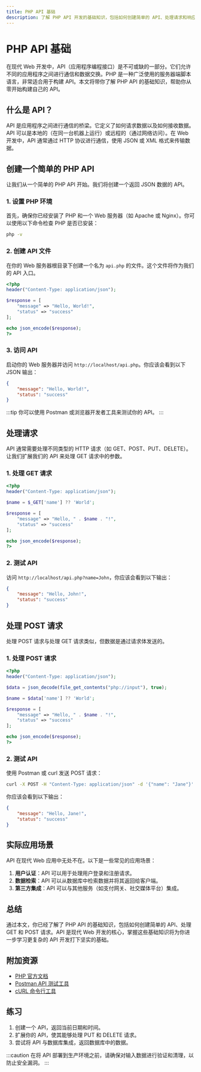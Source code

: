 ```yaml
---
title: PHP API 基础
description: 了解 PHP API 开发的基础知识，包括如何创建简单的 API、处理请求和响应，以及实际应用场景。
---
```


# PHP API 基础

在现代 Web 开发中，API（应用程序编程接口）是不可或缺的一部分。它们允许不同的应用程序之间进行通信和数据交换。PHP 是一种广泛使用的服务器端脚本语言，非常适合用于构建 API。本文将带你了解 PHP API 的基础知识，帮助你从零开始构建自己的 API。

## 什么是 API？

API 是应用程序之间进行通信的桥梁。它定义了如何请求数据以及如何接收数据。API 可以是本地的（在同一台机器上运行）或远程的（通过网络访问）。在 Web 开发中，API 通常通过 HTTP 协议进行通信，使用 JSON 或 XML 格式来传输数据。

## 创建一个简单的 PHP API

让我们从一个简单的 PHP API 开始。我们将创建一个返回 JSON 数据的 API。

### 1. 设置 PHP 环境

首先，确保你已经安装了 PHP 和一个 Web 服务器（如 Apache 或 Nginx）。你可以使用以下命令检查 PHP 是否已安装：

```bash
php -v
```

### 2. 创建 API 文件

在你的 Web 服务器根目录下创建一个名为 `api.php` 的文件。这个文件将作为我们的 API 入口。

```php
<?php
header("Content-Type: application/json");

$response = [
    "message" => "Hello, World!",
    "status" => "success"
];

echo json_encode($response);
?>
```

### 3. 访问 API

启动你的 Web 服务器并访问 `http://localhost/api.php`。你应该会看到以下 JSON 输出：

```json
{
    "message": "Hello, World!",
    "status": "success"
}
```

:::tip
你可以使用 Postman 或浏览器开发者工具来测试你的 API。
:::

## 处理请求

API 通常需要处理不同类型的 HTTP 请求（如 GET、POST、PUT、DELETE）。让我们扩展我们的 API 来处理 GET 请求中的参数。

### 1. 处理 GET 请求

```php
<?php
header("Content-Type: application/json");

$name = $_GET['name'] ?? 'World';

$response = [
    "message" => "Hello, " . $name . "!",
    "status" => "success"
];

echo json_encode($response);
?>
```

### 2. 测试 API

访问 `http://localhost/api.php?name=John`，你应该会看到以下输出：

```json
{
    "message": "Hello, John!",
    "status": "success"
}
```

## 处理 POST 请求

处理 POST 请求与处理 GET 请求类似，但数据是通过请求体发送的。

### 1. 处理 POST 请求

```php
<?php
header("Content-Type: application/json");

$data = json_decode(file_get_contents("php://input"), true);

$name = $data['name'] ?? 'World';

$response = [
    "message" => "Hello, " . $name . "!",
    "status" => "success"
];

echo json_encode($response);
?>
```

### 2. 测试 API

使用 Postman 或 curl 发送 POST 请求：

```bash
curl -X POST -H "Content-Type: application/json" -d '{"name": "Jane"}' http://localhost/api.php
```

你应该会看到以下输出：

```json
{
    "message": "Hello, Jane!",
    "status": "success"
}
```

## 实际应用场景

API 在现代 Web 应用中无处不在。以下是一些常见的应用场景：

1. **用户认证**：API 可以用于处理用户登录和注册请求。
2. **数据检索**：API 可以从数据库中检索数据并将其返回给客户端。
3. **第三方集成**：API 可以与其他服务（如支付网关、社交媒体平台）集成。

## 总结

通过本文，你已经了解了 PHP API 的基础知识，包括如何创建简单的 API、处理 GET 和 POST 请求。API 是现代 Web 开发的核心，掌握这些基础知识将为你进一步学习更复杂的 API 开发打下坚实的基础。

## 附加资源

- [PHP 官方文档](https://www.php.net/docs.php)
- [Postman API 测试工具](https://www.postman.com/)
- [cURL 命令行工具](https://curl.se/)

## 练习

1. 创建一个 API，返回当前日期和时间。
2. 扩展你的 API，使其能够处理 PUT 和 DELETE 请求。
3. 尝试将 API 与数据库集成，返回数据库中的数据。

:::caution
在将 API 部署到生产环境之前，请确保对输入数据进行验证和清理，以防止安全漏洞。
:::